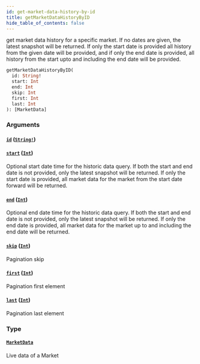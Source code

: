 ```yaml
---
id: get-market-data-history-by-id
title: getMarketDataHistoryByID
hide_table_of_contents: false
---
```



get market data history for a specific market. If no dates are given, the latest snapshot will be returned. If only the start date is provided all history from the given date will be provided, and if only the end date is provided, all history from the start upto and including the end date will be provided.

```graphql
getMarketDataHistoryByID(
  id: String!
  start: Int
  end: Int
  skip: Int
  first: Int
  last: Int
): [MarketData]
```


### Arguments

#### [`id`](#) ([`String!`](/docs/mainnet/graphql/scalars/string))




#### [`start`](#) ([`Int`](/docs/mainnet/graphql/scalars/int))

Optional start date time for the historic data query.
If both the start and end date is not provided, only the latest snapshot will be returned.
If only the start date is provided, all market data for the market from the start date forward will be returned.


#### [`end`](#) ([`Int`](/docs/mainnet/graphql/scalars/int))

Optional end date time for the historic data query.
If both the start and end date is not provided, only the latest snapshot will be returned.
If only the end date is provided, all market data for the market up to and including the end date will be returned.


#### [`skip`](#) ([`Int`](/docs/mainnet/graphql/scalars/int))

Pagination skip


#### [`first`](#) ([`Int`](/docs/mainnet/graphql/scalars/int))

Pagination first element


#### [`last`](#) ([`Int`](/docs/mainnet/graphql/scalars/int))

Pagination last element


### Type

#### [`MarketData`](/docs/mainnet/graphql/objects/market-data)

Live data of a Market




